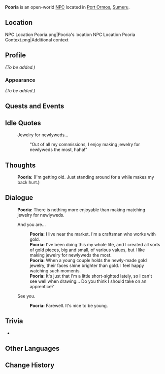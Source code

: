 {{Meta
<!-- Remove this template after adding the missing info -->
|missing_NPC_profile  = yes
}}
{{Character Infobox
|type             = Open-World NPC
|image            = NPC Pooria.png
|realname         = <!-- Optional, if different from in-game name -->
|deceased         = <!-- Past (for deceased prior to events of the game) or free response -->
|region           = Sumeru
|location         = Sumeru
|affiliation      = 
|title            = Goldsmith

|ancestry         = <!-- Clan/family -->
|father           = 
|mother           = 
|spouse           = 
|sibling          = 
|child            = 
|relative         = 

|voiceEN          = 
|voiceCN          = 
|voiceJP          = 
|dialoguereward   = 
}}
'''Pooria''' is an open-world [[NPC]] located in [[Port Ormos]], [[Sumeru]].

==Location==
<gallery>
NPC Location Pooria.png|Pooria's location
NPC Location Pooria Context.png|Additional context
</gallery>

==Profile==
<!--Detailed story/lore information goes here.-->
''(To be added.)''

===Appearance===
<!--Keep appearance section short and concise. Limit to 2 paragraphs with 3-4 sentences each.-->
''(To be added.)''

==Quests and Events==
{{Quests and Events}}

==Idle Quotes==
{{Dialogue Start}}
: {{DIcon|Idle}} Jewelry for newlyweds...
:: {{A|VO Pooria 01.ogg}} "Out of all my commissions, I enjoy making jewelry for newlyweds the most, haha!"
{{Dialogue End}}

==Thoughts==
{{All Schemes to Know Explanation|name=Pooria}}
{{Dialogue Start}}
:{{A|VO Pooria All Schemes to Know 01.ogg}} '''Pooria:''' (I'm getting old. Just standing around for a while makes my back hurt.)
{{Dialogue End}}

==Dialogue==
{{Dialogue Start}}
:'''Pooria:''' There is nothing more enjoyable than making matching jewelry for newlyweds.
:{{DIcon}} And you are...
::'''Pooria:''' I live near the market. I'm a craftsman who works with gold.
::'''Pooria:''' I've been doing this my whole life, and I created all sorts of gold pieces, big and small, of various values, but I like making jewelry for newlyweds the most.
::'''Pooria:''' When a young couple holds the newly-made gold jewelry, their faces shine brighter than gold. I feel happy watching such moments.
::'''Pooria:''' It's just that I'm a little short-sighted lately, so I can't see well when drawing... Do you think I should take on an apprentice?
:{{DIcon}} See you.
::'''Pooria:''' Farewell. It's nice to be young.
{{Dialogue End}}

<!--
==Event Dialogue==
===Event Name===
{{Dialogue Start}}
:'''{{subst:PAGENAME}}:'''
{{Dialogue End}}
-->
==Trivia==
* {{Furnishing Mentions}}

==Other Languages==
{{Other Languages
|default_hidden = 1
|en      = Pooria
|zhs     = 普里亚
|zhs_rm  = Pǔlǐyà{{Assumed}}
|zht     = 普里亞
|zht_rm  = Pǔlǐyà{{Assumed}}
|ja      = プリア
|ja_rm   = Puria
|ko      = 푸리아
|es      = Puria
|fr      = Pooria
|ru      = Пурия
|th      = Pooria
|vi      = Pooria
|de      = Pooria
|id      = Pooria
|pt      = Pooria
|tr      = Pooria
|it      = Pooria
}}

==Change History==
{{Change History|3.0}}
<!--
==References==
{{Reflist}}
-->